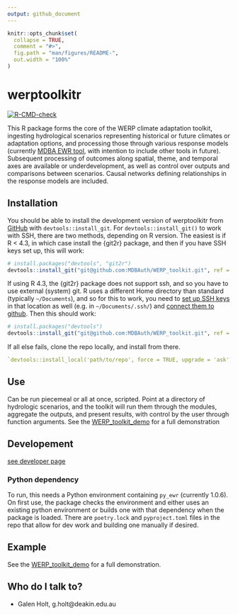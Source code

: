 ```yaml
---
output: github_document
---
```


<!-- README.md is generated from README.Rmd. Please edit that file -->

```r
knitr::opts_chunk$set(
  collapse = TRUE,
  comment = "#>",
  fig.path = "man/figures/README-",
  out.width = "100%"
)
```

# werptoolkitr

<!-- badges: start -->
[![R-CMD-check](https://github.com/MDBAuth/WERP_toolkit/actions/workflows/R-CMD-check.yaml/badge.svg)](https://github.com/MDBAuth/WERP_toolkit/actions/workflows/R-CMD-check.yaml)
<!-- badges: end -->

This R package forms the core of the WERP climate adaptation toolkit, ingesting hydrological scenarios representing historical or future climates or adaptation options, and processing those through various response models (currently [MDBA EWR tool](https://github.com/MDBAuth/EWR_tool), with intention to include other tools in future). Subsequent processing of outcomes along spatial, theme, and temporal axes are available or underdevelopment, as well as control over outputs and comparisons between scenarios. Causal networks defining relationships in the response models are included.

## Installation

You should be able to install the development version of werptoolkitr from [GitHub](https://github.com/MDBAuth/WERP_toolkit) with `devtools::install_git`. For `devtools::install_git()` to work with SSH, there are two methods, depending on R version. The easiest is if R < 4.3, in which case install the {git2r} package, and then if you have SSH keys set up, this will work:

``` r
# install.packages("devtools", "git2r")
devtools::install_git("git@github.com:MDBAuth/WERP_toolkit.git", ref = 'master', force = TRUE, upgrade = 'ask')
```

If using R 4.3, the {git2r} package does not support ssh, and so you have to use external (system) git. R uses a different Home directory than standard (typically `~/Documents`), and so for this to work, you need to [set up SSH keys](https://docs.github.com/en/authentication/connecting-to-github-with-ssh/generating-a-new-ssh-key-and-adding-it-to-the-ssh-agent) in that location as well (e.g. in `~/Documents/.ssh/`) and [connect them to github](https://docs.github.com/en/authentication/connecting-to-github-with-ssh/adding-a-new-ssh-key-to-your-github-account). Then this should work:

``` r
# install.packages("devtools")
devtools::install_git("git@github.com:MDBAuth/WERP_toolkit.git", ref = 'master', force = TRUE, upgrade = 'ask', git = 'external')
```

If all else fails, clone the repo locally, and install from there.
``` r
`devtools::install_local('path/to/repo', force = TRUE, upgrade = 'ask')`
```

## Use
Can be run piecemeal or all at once, scripted. Point at a directory of hydrologic scenarios, and the toolkit will run them through the modules, aggregate the outputs, and present results, with control by the user through function arguments. See the [WERP_toolkit_demo](https://special-disco-eyonrvy.pages.github.io/) for a full demonstration

## Developement 
[see developer page](developer.md)

### Python dependency
To run, this needs a Python environment containing `py_ewr` (currently 1.0.6). On first use, the package checks the environment and either uses an existing python environment or builds one with that dependency when the package is loaded. There are `poetry.lock` and `pyproject.toml` files in the repo that allow for dev work and building one manually if desired.

## Example

See the [WERP_toolkit_demo](https://special-disco-eyonrvy.pages.github.io/) for a full demonstration.

## Who do I talk to? ##

* Galen Holt, g.holt@deakin.edu.au

